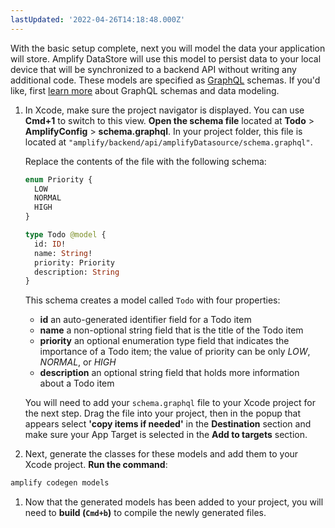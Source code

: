 ```yaml
---
lastUpdated: '2022-04-26T14:18:48.000Z'
---
```

With the basic setup complete, next you will model the data your application will store. Amplify DataStore will use this model to persist data to your local device that will be synchronized to a backend API without writing any additional code. These models are specified as [GraphQL](http://graphql.org/) schemas. If you'd like, first [learn more](/cli/graphql/overview) about GraphQL schemas and data modeling.

1. In Xcode, make sure the project navigator is displayed. You can use **Cmd+1** to switch to this view. **Open the schema file** located at **Todo** > **AmplifyConfig** > **schema.graphql**. In your project folder, this file is located at `"amplify/backend/api/amplifyDatasource/schema.graphql"`.

    Replace the contents of the file with the following schema:

    ```graphql
    enum Priority {
      LOW
      NORMAL
      HIGH
    }

    type Todo @model {
      id: ID!
      name: String!
      priority: Priority
      description: String
    }
    ```

    This schema creates a model called `Todo` with four properties:

    - **id** an auto-generated identifier field for a Todo item
    - **name** a non-optional string field that is the title of the Todo item
    - **priority** an optional enumeration type field that indicates the importance of a Todo item; the value of priority can be only *LOW*, *NORMAL*, or *HIGH*
    - **description** an optional string field that holds more information about a Todo item

    <Callout warning>

    You will need to add your `schema.graphql` file to your Xcode project for the next step. Drag the file into your project, then in the popup that appears select **'copy items if needed'** in the **Destination** section and make sure your App Target is selected in the **Add to targets** section.

    </Callout>

1. Next, generate the classes for these models and add them to your Xcode project. **Run the command**:

  ```bash
  amplify codegen models
  ```

1. Now that the generated models has been added to your project, you will need to **build (`Cmd+b`)** to compile the newly generated files.
